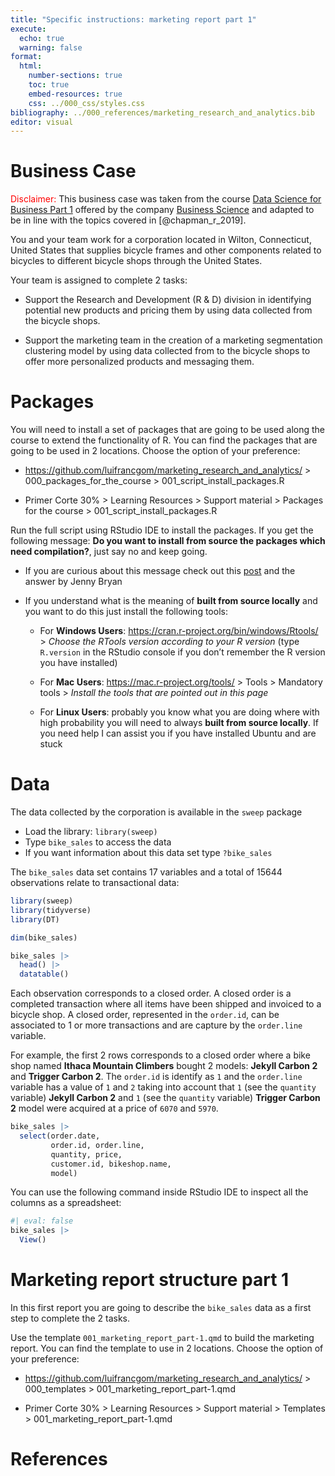 ---
title: "Specific instructions: marketing report part 1"
execute: 
  echo: true
  warning: false
format: 
  html:
    number-sections: true
    toc: true
    embed-resources: true
    css: ../000_css/styles.css
bibliography: ../000_references/marketing_research_and_analytics.bib
editor: visual
---

# Business Case

[Disclaimer:]{style="color: red;"} This business case was taken from the course [Data Science for Business Part 1](https://university.business-science.io/p/ds4b-101-r-business-analysis-r) offered by the company [Business Science](https://www.business-science.io/) and adapted to be in line with the topics covered in [@chapman_r_2019].

You and your team work for a corporation located in Wilton, Connecticut, United States that supplies bicycle frames and other components related to bicycles to different bicycle shops through the United States.

Your team is assigned to complete 2 tasks:

-   Support the Research and Development (R & D) division in identifying potential new products and pricing them by using data collected from the bicycle shops.

-   Support the marketing team in the creation of a marketing segmentation clustering model by using data collected from to the bicycle shops to offer more personalized products and messaging them.

# Packages

You will need to install a set of packages that are going to be used along the course to extend the functionality of R. You can find the packages that are going to be used in 2 locations. Choose the option of your preference:

-   <https://github.com/luifrancgom/marketing_research_and_analytics/> \> 000_packages_for_the_course \> 001_script_install_packages.R

-   Primer Corte 30% \> Learning Resources \> Support material \> Packages for the course \> 001_script_install_packages.R

Run the full script using RStudio IDE to install the packages. If you get the following message: **Do you want to install from source the packages which need compilation?**, just say no and keep going.

-   If you are curious about this message check out this [post](https://forum.posit.co/t/meaning-of-common-message-when-install-a-package-there-are-binary-versions-available-but-the-source-versions-are-later/2431) and the answer by Jenny Bryan

-   If you understand what is the meaning of **built from source locally** and you want to do this just install the following tools:

    -   For **Windows Users**: <https://cran.r-project.org/bin/windows/Rtools/> \> *Choose the RTools version according to your R version* (type `R.version` in the RStudio console if you don't remember the R version you have installed)

    -   For **Mac Users**: <https://mac.r-project.org/tools/> \> Tools \> Mandatory tools \> *Install the tools that are pointed out in this page*

    -   For **Linux Users**: probably you know what you are doing where with high probability you will need to always **built from source locally**. If you need help I can assist you if you have installed Ubuntu and are stuck

# Data

The data collected by the corporation is available in the `sweep` package

-   Load the library: `library(sweep)`
-   Type `bike_sales` to access the data
-   If you want information about this data set type `?bike_sales`

The `bike_sales` data set contains 17 variables and a total of 15644 observations relate to transactional data:

```{r}
library(sweep)
library(tidyverse)
library(DT)

dim(bike_sales)

bike_sales |> 
  head() |> 
  datatable()
```

Each observation corresponds to a closed order. A closed order is a completed transaction where all items have been shipped and invoiced to a bicycle shop. A closed order, represented in the `order.id`, can be associated to 1 or more transactions and are capture by the `order.line` variable.

For example, the first 2 rows corresponds to a closed order where a bike shop named **Ithaca Mountain Climbers** bought 2 models: **Jekyll Carbon 2** and **Trigger Carbon 2**. The `order.id` is identify as `1` and the `order.line` variable has a value of `1` and `2` taking into account that `1` (see the `quantity` variable) **Jekyll Carbon 2** and `1` (see the `quantity` variable) **Trigger Carbon 2** model were acquired at a price of `6070` and `5970`.

```{r}
bike_sales |> 
  select(order.date, 
         order.id, order.line, 
         quantity, price,
         customer.id, bikeshop.name,
         model)
```

You can use the following command inside RStudio IDE to inspect all the columns as a spreadsheet:

```{r}
#| eval: false
bike_sales |> 
  View()
```

# Marketing report structure part 1

In this first report you are going to describe the `bike_sales` data as a first step to complete the 2 tasks.

Use the template `001_marketing_report_part-1.qmd` to build the marketing report. You can find the template to use in 2 locations. Choose the option of your preference:

-   <https://github.com/luifrancgom/marketing_research_and_analytics/> \> 000_templates \> 001_marketing_report_part-1.qmd

-   Primer Corte 30% \> Learning Resources \> Support material \> Templates \> 001_marketing_report_part-1.qmd

# References
